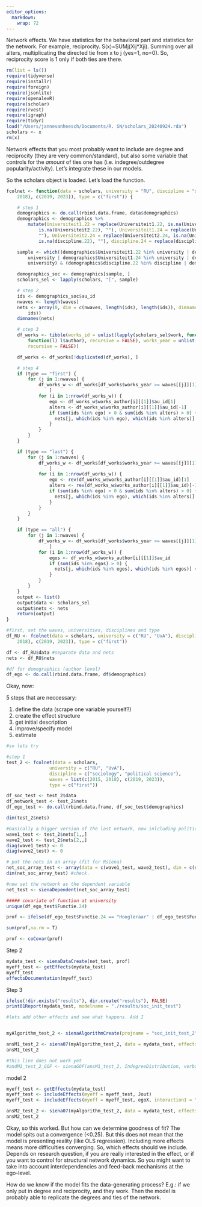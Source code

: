 ```yaml
---
editor_options: 
  markdown: 
    wrap: 72
---
```


Network effects. We have statistics for the behavioral part and
statistics for the network. For example, reciprocity.
S(x)=SUMj(Xij\*Xji). Summing over all alters, multiplicating the
directed tie from x to j (yes=1, no=0). So, reciprocity score is 1 only
if both ties are there.

```r
rm(list = ls())
require(tidyverse)
require(installr)
require(foreign)
require(jsonlite)
require(openalexR)
require(scholar)
require(rvest)
require(igraph)
require(tidyr)
load("/Users/jannevanheesch/Documents/R. SN/scholars_20240924.rda")
scholars <- x
rm(x)
```
Network effects that you most probably want to include are degree and reciprocity (they are very common/standard), but also some variable that controls for the *amount* of ties one has (i.e. indegree/outdegree popularity/activity). Let's integrate these in our models.

So the scholars object is loaded. Let's load the function.
```r
fcolnet <- function(data = scholars, university = "RU", discipline = "sociology", waves = list(c(2015,
    2018), c(2019, 2023)), type = c("first")) {

    # step 1
    demographics <- do.call(rbind.data.frame, data$demographics)
    demographics <- demographics %>%
        mutate(Universiteit1.22 = replace(Universiteit1.22, is.na(Universiteit1.22), ""), Universiteit2.22 = replace(Universiteit2.22,
            is.na(Universiteit2.22), ""), Universiteit1.24 = replace(Universiteit1.24, is.na(Universiteit1.24),
            ""), Universiteit2.24 = replace(Universiteit2.24, is.na(Universiteit2.24), ""), discipline.22 = replace(discipline.22,
            is.na(discipline.22), ""), discipline.24 = replace(discipline.24, is.na(discipline.24), ""))

    sample <- which((demographics$Universiteit1.22 %in% university | demographics$Universiteit2.22 %in%
        university | demographics$Universiteit1.24 %in% university | demographics$Universiteit2.24 %in%
        university) & (demographics$discipline.22 %in% discipline | demographics$discipline.24 %in% discipline))

    demographics_soc <- demographics[sample, ]
    scholars_sel <- lapply(scholars, "[", sample)

    # step 2
    ids <- demographics_soc$au_id
    nwaves <- length(waves)
    nets <- array(0, dim = c(nwaves, length(ids), length(ids)), dimnames = list(wave = 1:nwaves, ids,
        ids))
    dimnames(nets)

    # step 3
    df_works <- tibble(works_id = unlist(lapply(scholars_sel$work, function(l) l$id)), works_author = unlist(lapply(scholars_sel$work,
        function(l) l$author), recursive = FALSE), works_year = unlist(lapply(scholars_sel$work, function(l) l$publication_year),
        recursive = FALSE))

    df_works <- df_works[!duplicated(df_works), ]

    # step 4
    if (type == "first") {
        for (j in 1:nwaves) {
            df_works_w <- df_works[df_works$works_year >= waves[[j]][1] & df_works$works_year <= waves[[j]][2],
                ]
            for (i in 1:nrow(df_works_w)) {
                ego <- df_works_w$works_author[i][[1]]$au_id[1]
                alters <- df_works_w$works_author[i][[1]]$au_id[-1]
                if (sum(ids %in% ego) > 0 & sum(ids %in% alters) > 0) {
                  nets[j, which(ids %in% ego), which(ids %in% alters)] <- 1
                }
            }
        }
    }

    if (type == "last") {
        for (j in 1:nwaves) {
            df_works_w <- df_works[df_works$works_year >= waves[[j]][1] & df_works$works_year <= waves[[j]][2],
                ]
            for (i in 1:nrow(df_works_w)) {
                ego <- rev(df_works_w$works_author[i][[1]]$au_id)[1]
                alters <- rev(df_works_w$works_author[i][[1]]$au_id)[-1]
                if (sum(ids %in% ego) > 0 & sum(ids %in% alters) > 0) {
                  nets[j, which(ids %in% ego), which(ids %in% alters)] <- 1
                }
            }
        }
    }

    if (type == "all") {
        for (j in 1:nwaves) {
            df_works_w <- df_works[df_works$works_year >= waves[[j]][1] & df_works$works_year <= waves[[j]][2],
                ]
            for (i in 1:nrow(df_works_w)) {
                egos <- df_works_w$works_author[i][[1]]$au_id
                if (sum(ids %in% egos) > 0) {
                  nets[j, which(ids %in% egos), which(ids %in% egos)] <- 1
                }
            }
        }
    }
    output <- list()
    output$data <- scholars_sel
    output$nets <- nets
    return(output)
}
```

```r
#first, set the waves, universities, disciplines and type
df_RU <- fcolnet(data = scholars, university = c("RU", "UvA"), discipline = c("sociology", "political science"), waves = list(c(2015,
    2018), c(2019, 2023)), type = c("first"))
```

 
```r

df <- df_RU$data #separate data and nets
nets <- df_RU$nets

#df for demographics (author level)
df_ego <- do.call(rbind.data.frame, df$demographics)
```











Okay, now:

5  steps that are neccessary:

1. define the data (scrape one variable yourself?)
2. create the effect structure
3. get initial description
4. improve/specify model
5. estimate 

```r
#so lets try

#step 1
test_2 <- fcolnet(data = scholars, 
                university = c("RU", "UvA"), 
                discipline = c("sociology", "political science"), 
                waves = list(c(2015, 2018), c(2019, 2023)), 
                type = c("first"))

df_soc_test <- test_2$data
df_network_test <- test_2$nets
df_ego_test <- do.call(rbind.data.frame, df_soc_test$demographics)

dim(test_2$nets)

#basically a bigger version of the last network, now inlcluding political science and UvA
wave1_test <- test_2$nets[1,,]
wave2_test <- test_2$nets[2,,]
diag(wave1_test) <- 0
diag(wave2_test) <- 0

# put the nets in an array (fit for Rsiena)
net_soc_array_test <- array(data = c(wave1_test, wave2_test), dim = c(dim(wave1_test), 2))
dim(net_soc_array_test) #check.

#now set the network as the dependent variable
net_test <- sienaDependent(net_soc_array_test)

##### covariate of function at university
unique(df_ego_test$Functie.24)

prof <- ifelse(df_ego_test$Functie.24 == "Hoogleraar" | df_ego_test$Functie.24 == "Bijzonder Hoogleraar" | df_ego_test$Functie.24 == "Bijzonder hoogleraar", 1, 0)

sum(prof,na.rm = T)

prof <- coCovar(prof)
```
Step 2
```r
mydata_test <- sienaDataCreate(net_test, prof)
myeff_test <- getEffects(mydata_test)
myeff_test
effectsDocumentation(myeff_test)
```

Step 3
```r
ifelse(!dir.exists("results"), dir.create("results"), FALSE)
print01Report(mydata_test, modelname = "./results/soc_init_test")
```

```r
#lets add other effects and see what happens. Add I


myAlgorithm_test_2 <- sienaAlgorithmCreate(projname = "soc_init_test_2")
```


```r
ansM1_test_2 <- siena07(myAlgorithm_test_2, data = mydata_test, effects = myeff_test, returnDeps = TRUE)
ansM1_test_2

#this line does not work yet
#andM1_test_2_GOF <- sienaGOF(ansM1_test_2, IndegreeDistribution, verbose = F, join = T, )
```


model 2
```r
myeff_test <- getEffects(mydata_test)
myeff_test <- includeEffects(myeff = myeff_test, Jout)
myeff_test <- includeEffects(myeff = myeff_test, egoX, interaction1 = "prof")
```

```r
ansM2_test_2 <- siena07(myAlgorithm_test_2, data = mydata_test, effects = myeff_test, returnDeps = TRUE)
ansM2_test_2
```

Okay, so this worked. But how can we determine goodness of fit? The model spits out a convergence (<0.25). But this does not mean that the model is presenting reality (like OLS regression). Including more effects means more difficulties converging. So, which effects should we include. Depends on research question, if you are really interested in the effect, or if you want to control for structural network dynamics. So you might want to take into account interdependencies and feed-back mechanisms at the ego-level. 

How do we know if the model fits the data-generating process? E.g.: if we only put in degree and reciprocity, and they work. Then the model is probably able to replicate the degrees and ties of the network. 

